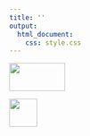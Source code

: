 ```yaml
---
title: ''
output: 
  html_document:
    css: style.css
---
```


<div id="footer">
<p>
<div class="column-f1">
<img src="imagens/logo-unicamp1.png" width="100" height="50">
<!-- ![](imagens/logo-unicamp1.png){width=120px, heigth = 40px} -->
</div>
<div class="column-f2">
<img src="imagens/logoimecc.png" width="50" height="50">
<!-- ![](imagens/logoimecc.png){width=45px, heigth = 40px} -->
</div>
</p>
</div>